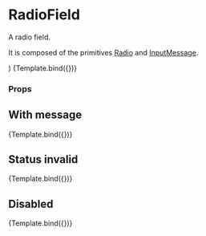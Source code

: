 
<Meta title="Components/Form/RadioField" component={RadioField} />

# RadioField

A radio field.

It is composed of the primitives [Radio](../?path=/docs/components-form-primitive-radio--default-story) and [InputMessage](../?path=/docs/components-form-primitive-inputmessage--default-story).

  <div className="space-y-4">
    <RadioField {...args} />
    <RadioField {...args} label="Option 2" />
    <RadioField {...args} label="Option 3" />
  </div>
)

<Canvas>
  <Story
    name="Default"
    args={{
      name: 'example-default',
      label: 'Option 1',
      disabled: false,
    }}
  >
    {Template.bind({})}
  </Story>
</Canvas>

### Props

<ArgsTable story="Default" />

## With message

<Canvas>
  <Story
    name="With message"
    args={{
      name: 'example-with-message',
      label: 'Option 1',
      message: 'This is the message',
    }}
  >
    {Template.bind({})}
  </Story>
</Canvas>

## Status invalid

<Canvas>
  <Story
    name="Status invalid"
    args={{
      name: 'example-invalid',
      label: 'Option 1',
      message: 'This is the message',
      status: Status.invalid,
    }}
  >
    {Template.bind({})}
  </Story>
</Canvas>

## Disabled

<Canvas>
  <Story
    name="Disabled"
    args={{
      name: 'example-disabled',
      label: 'Option 1',
      message: 'This is the message',
      disabled: true,
    }}
  >
    {Template.bind({})}
  </Story>
</Canvas>
